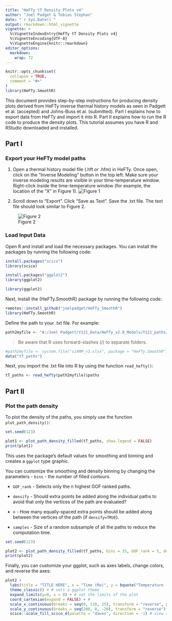 ```yaml
---
title: "HeFTy tT Density Plots v4"
author: "Joel Padget & Tobias Stephan"
date: "`r Sys.Date()`"
output: rmarkdown::html_vignette
vignette: >
  %\VignetteIndexEntry{HeFTy tT Density Plots v4}
  %\VignetteEncoding{UTF-8}
  %\VignetteEngine{knitr::rmarkdown}
editor_options: 
  markdown: 
    wrap: 72
---
```


```r
knitr::opts_chunk$set(
  collapse = TRUE,
  comment = "#>"
)
library(HeFTy.SmoothR)
```

This document provides step-by-step instructions for producing density
plots derived from HeFTy inverse thermal history models as seen in
Padgett et al. (accepted) and Johns-Buss et al. (submitted). Part I
explains how to export data from HeFTy and import it into R. Part II
explains how to run the R code to produce the density plots. This
tutorial assumes you have R and RStudio downloaded and installed.

## Part I

### Export your HeFTy model paths

1.  Open a thermal history model file (.hft or .hfm) in HeFTy. Once
    open, click on the “Inverse Modeling” button in the top left. Make
    sure your inverse modeling results are visible in your
    time-temperature window. Right-click inside the time-temperature
    window (for example, the location of the “X” in Figure 1). ![Figure
    1](Fig1.jpg)

2.  Scroll down to “Export”. Click “Save as Text”. Save the .txt file.
    The text file should look similar to Figure 2.

![Figure 2](Fig2.jpg)

### Load Input Data

Open R and install and load the necessary packages. You can install the
packages by running the following code:

```r
install.packages("scico")
library(scico)

install.packages("ggplot2")
library(ggplot2)
```

```r
library(ggplot2)
```

Next, install the {HeFTy.SmoothR} package by running the following code:

```r
remotes::install_github("joelpadget/HeFTy_SmoothR")
library(HeFTy.SmoothR)
```

Define the path to your .txt file. For example:

```r
path2myfile <- "A:/Joel Padgett/Y121_Data/HeFTy_v2.0_Models/Y121_paths/Y121_paths.txt"
```

> Be aware that R uses forward-slashes (/) to separate folders.

```r
#path2myfile <- system.file("s14MM_v1.xlsx", package = "HeFTy.SmoothR")
data("tT_paths")
```

Next, you import the .txt file into R by using the function
`read_hefty()`:

```r
tT_paths <- read_hefty(path2myfile)$paths
```

## Part II

### Plot the path density

To plot the density of the paths, you simply use the function
`plot_path_density()`:

```r
set.seed(123)
```

```r
plot1 <- plot_path_density_filled(tT_paths, show.legend = FALSE)
print(plot1)
```

This uses the package's default values for smoothing and binning and
creates a `ggplot` type graphic.

You can customize the smoothing and density binning by changing the
parameters - `bins` - the number of filled contours.

-   `GOF_rank` - Selects only the n highest GOF ranked paths.

-   `densify` - Should extra points be added along the individual paths
    to avoid that only the vertices of the path are evaluated?

-   `n` - How many equally-spaced extra points should be added along
    between the vertices of the path (if `densify=TRUE`).

-   `samples` - Size of a random subsample of all the paths to reduce
    the computation time.

```r
set.seed(123)
```

```r
plot2 <- plot_path_density_filled(tT_paths, bins = 25, GOF_rank = 5, densify = TRUE, n = 100, max_distance = 1, samples = 100, show.legend = FALSE)
print(plot2)
```

Finally, you can customize your ggplot, such as axes labels, change
colors, and reverse the axes:

```r
plot2 +
  labs(title = "TITLE HERE", x = "Time (Ma)", y = bquote("Temperature (" * degree * ")")) + # type title of plot and put in double quotes
  theme_classic() + # sets a ggplot theme
  expand_limits(y=0, x = 0) + # set the limits of the plot
  coord_cartesian(expand = FALSE) + #
  scale_x_continuous(breaks = seq(0, 110, 25), transform = "reverse", position = "top") + # set the major ticks: (breaks = seq(0, 110, 50) --> axis major ticks go from 0 to 110 with divisions of 50.
  scale_y_continuous(breaks = seq(200, 0, -20), transform = "reverse") + # set the major ticks: (breaks = seq(200, 0, -20) --> axis major ticks go from 220 to 0 with divisions of 20 (negative because 0 is at the top of the plot).
  scico::scale_fill_scico_d(palette = "davos", direction = -1) # view available color palette options: https://www.data-imaginist.com/posts/2018-05-30-scico-and-the-colour-conundrum/
```

